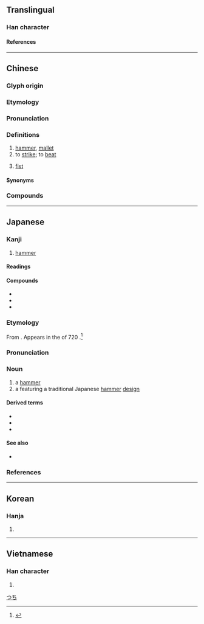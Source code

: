 {{character info}}
==Translingual==

===Han character===
{{Han char|rn=75|rad=木|as=10|sn=14|four=47937|canj=DYHR|ids=⿰木追}}

====References====
{{Han ref|kx=0546.080|dkj=15318|dj=0933.220|hdz=21252.030|uh=69CC}}

----

==Chinese==
{{zh-forms}}

===Glyph origin===
{{Han etym}}

===Etymology===
{{rfe|zh|What relation is there between [[錘]], [[槌]], [[鎚]], and [[椎]]?}}

===Pronunciation===
{{zh-pron
|m=chuí
|c=ceoi4
|h=pfs=chhùi
|j=cui1
|mn=thûi
|mc=y
|oc=y
|ma=
|cat=n,v
}}

===Definitions===
{{zh-hanzi}}

# [[hammer]], [[mallet]]
# to [[strike]]; to [[beat]]
# {{lb|zh|Zhengzhou|Jin}} [[fist]]

====Synonyms====
{{zh-dial|拳頭}}

===Compounds===
{{zh-der|槌子|槌球|槌頭|槌鯨|凸槌|小槌|搖槌|擂槌|木槌|柴槌|棒槌|爻槌|牙槌|琴槌|瓷槌|麻槌|鼓槌|槌心肝|槌摃鐵|摃槌仔|和囉槌|懸風槌|破城槌|槌骨濿髓|一槌定音|躲一棒槌，挨一榔頭}}

----

==Japanese==

===Kanji===
{{ja-kanji|grade=n|rs=木10}}

# [[hammer]]

====Readings====
{{ja-readings
|goon=ずい<づい
|kanon=つい
|kun=つち-
|nanori=つち, てつ
}}

====Compounds====
* {{ja-r|破城槌|はじょうつい}}
* {{ja-r|相槌|あいづち}}
* {{ja-r|金槌|かなづち}}

===Etymology===
{{wikipedia|lang=ja}}
{{ja-kanjitab|yomi=k|つち|alt=鎚,椎}}

From {{inh|ja|ojp|sort=つち|-}}.  Appears in the ''{{w|Nihon Shoki}}'' of 720 {{CE}}.<ref name="KDJ">{{R:Kokugo Dai Jiten}}</ref>

===Pronunciation===
{{ja-pron|つち|acc=2|acc_ref=DJR}}

===Noun===
{{ja-noun|つち}}

# a [[hammer]]
# a {{m|ja|家紋|tr=kamon||[[family]] [[crest]]}} featuring a traditional Japanese [[hammer]] [[design]]

====Derived terms====
* {{ja-r|槌音|つちおと|the [[sound]] of [[hammering]]}}
* {{ja-r|槌鯨|つちくじら|{{w|four-toothed whale}}}}
* {{ja-r|金槌|かなづち}}

====See also====
* {{ja-r|ハンマー}}

===References===
<references/>

[[Category:ja:Tools|つち]]

----

==Korean==

===Hanja===
{{ko-hanja|hangeul=[[퇴]], [[추]]|eumhun=|rv=toe, chu|mr=t'oe, ch'u|y=thoy, chwu}}

# {{rfdef|ko|sort=木10}}

----

==Vietnamese==

===Han character===
{{vi-readings|rs=木10|reading=[[dùi]], [[chùy]]}}

# {{rfdef|vi|sort=木10}}

{{cln|vi|Han tu}}